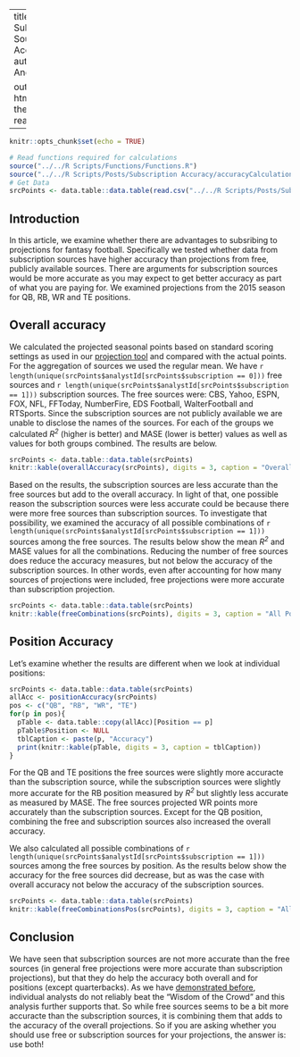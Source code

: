 
---
title: "Are Subscription Sources More Accurate?"
author: "Dennis Andersen"

output: 
  html_document:
    theme: readable
---

```r
knitr::opts_chunk$set(echo = TRUE)
```

```r
# Read functions required for calculations
source("../../R Scripts/Functions/Functions.R")
source("../../R Scripts/Posts/Subscription Accuracy/accuracyCalculations.R")
# Get Data
srcPoints <- data.table::data.table(read.csv("../../R Scripts/Posts/Subscription Accuracy/comparePoints.csv"))
```
## Introduction
In this article, we examine whether there are advantages to subsribing to projections for fantasy football. Specifically we tested whether data from subscription sources have higher accuracy than projections from free, publicly available sources. There are arguments for subscription sources would be more accurate as you may expect to get better accuracy as part of what you are paying for. We examined projections from the 2015 season for QB, RB, WR and TE positions.

## Overall accuracy
We calculated the projected seasonal points based on standard scoring settings as used in our 
[projection tool](http://apps.fantasyfootballanalytics.net/projections) 
and compared with the actual points. For the aggregation of sources we used the regular mean. We have `r length(unique(srcPoints$analystId[srcPoints$subscription == 0]))` free sources and `r length(unique(srcPoints$analystId[srcPoints$subscription == 1]))` subscription sources. The free sources were: CBS, Yahoo, ESPN, FOX, NFL, FFToday, NumberFire, EDS Football, WalterFootball and RTSports. Since the subscription sources are not publicly available we are unable to disclose the names of the sources.
For each of the groups we calculated _R^2^_ (higher is better) and MASE (lower is better) values as well as values for both groups combined. The results are below.

```r
srcPoints <- data.table::data.table(srcPoints)
knitr::kable(overallAccuracy(srcPoints), digits = 3, caption = "Overall accuracy")
```

Based on the results, the subscription sources are less accurate than the free sources but add to the overall accuracy. In light of that, one possible reason the subscription sources were less accurate could be because there were more free sources than subscription sources. To investigate that possibility, we examined the accuracy of all possible combinations of `r length(unique(srcPoints$analystId[srcPoints$subscription == 1]))` sources among the free sources. The results below show the mean  _R^2^_ and MASE values for all the combinations. Reducing the number of free sources does reduce the accuracy measures, but not below the accuracy of the subscription sources. In other words, even after accounting for how many sources of projections were included, free projections were more accurate than subscription projection.

```r
srcPoints <- data.table::data.table(srcPoints)
knitr::kable(freeCombinations(srcPoints), digits = 3, caption = "All Possible Combinations of 6 Free Sources")
```

## Position Accuracy
Let’s examine whether the results are different when we look at individual positions:
```r
srcPoints <- data.table::data.table(srcPoints)
allAcc <- positionAccuracy(srcPoints)
pos <- c("QB", "RB", "WR", "TE")
for(p in pos){
  pTable <- data.table::copy(allAcc)[Position == p]
  pTable$Position <- NULL
  tblCaption <- paste(p, "Accuracy")
  print(knitr::kable(pTable, digits = 3, caption = tblCaption))
}
```

For the QB and TE positions the free sources were slightly more accuracte than the subscription source, while the subscription sources were slightly more accurate for the RB position measured by _R^2^_ but slightly less accurate as measured by MASE. The free sources projected WR points more accurately than the subscription sources. Except for the QB position, combining the free and subscription sources also increased the overall accuracy.

We also calculated all possible combinations of `r length(unique(srcPoints$analystId[srcPoints$subscription == 1]))` sources among the free sources by position. As the results below show the accuracy for the free sources did decrease, but as was the case with overall accuracy not below the accuracy of the subscription sources.

```r
srcPoints <- data.table::data.table(srcPoints)
knitr::kable(freeCombinationsPos(srcPoints), digits = 3, caption = "All Possible Combinations of 6 Free Sources By Position")
```

## Conclusion
We have seen that subscription sources are not more accurate than the free sources (in general free projections were more accurate than subscription projections), but that they do help the accuracy both overall and for positions (except quarterbacks). As we have 
[demonstrated before](http://fantasyfootballanalytics.net/2016/03/best-fantasy-football-projections-2016-update.html),
individual analysts do not reliably beat the “Wisdom of the Crowd” and this analysis further supports that. So while free sources seems to be a bit more accuracte than the subscription sources, it is combining them that adds to the accuracy of the overall projections. So if you are asking whether you should use free or subscription sources for your projections, the answer is: use both!
